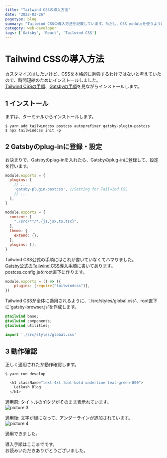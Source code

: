 ```yaml
---
title: "Tailwind CSSの導入方法"
date: "2022-03-26"
pagetype: blog
summary: "Tailwind CSSの導入方法を記載しています。ただし、CSS moduleを使うようにしたため、本サイトでは使っていません。"
category: web-developer
tags: ['Gatsby', 'React', 'Tailwind CSS']
---
```


# Tailwind CSSの導入方法  
カスタマイズはしたいけど、CSSを本格的に勉強するわけではないと考えていたので、時間短縮のためにインストールしました。  
[Tailwind CSSの手順](https://tailwindcss.com/docs/guides/gatsby)、[Gatsbyの手順](https://www.gatsbyjs.com/docs/how-to/styling/tailwind-css/)を見ながらインストールします。

## 1 インストール
まずは、ターミナルからインストールします。  
```bash:title=bash
$ yarn add tailwindcss postcss autoprefixer gatsby-plugin-postcss
$ npx tailwindcss init -p
```
## 2 Gatsbyのplug-inに登録・設定
お決まりで、Gatsbyのplug-inを入れたら、Gatsbyのplug-inに登録して、設定を行います。  
```javascript:title=gatsby-config.js
module.exports = {
  plugins: [
    // ...
    'gatsby-plugin-postcss', //Setting for Tailwind CSS
    // ...
  ],
}
```
```javascript:title=tailwind.config.js
module.exports = {
  content: [
    "./src/**/*.{js,jsx,ts,tsx}",
  ],
  theme: {
    extend: {},
  },
  plugins: [],
}
```
Tailwind CSS公式の手順にはこれが書いていなくてハマりました。  
[Gatsby公式のTailwind CSS導入手順](https://www.gatsbyjs.com/docs/how-to/styling/tailwind-css/)に書いてあります。  
postcss.config.jsをroot直下に作ります。  

```javascript:title=postcss.config.js
module.exports = () => ({
    plugins: [require("tailwindcss")],
})
```

Tailwind CSSが全体に適用されるように、'./src/styles/global.css'、root直下に'gatsby-browser.js'を作成します。  
```css:title=global.css
@tailwind base;
@tailwind components;
@tailwind utilities;
```
```javascript:title=gatsby-browser.js
import './src/styles/global.css'
```

## 3 動作確認
正しく適用されたか動作確認します。  
```bash:title=bash
$ yarn run develop
```
```javascript:title=index.js
  <h1 className="text-4xl font-bold underline text-green-800">
    Leikash Blog
  </h1>
```

適用前: タイトルのh1タグがそのまま表示れています。  
![picture 3](images/blog-001-create-blog-site/1647171529390.png)  

適用後: 文字が緑になって、アンダーラインが追加されています。  
![picture 4](images/blog-001-create-blog-site/1647171608385.png)  

適用できました。  

導入手順はここまでです。  
お読みいただきありがとうございました。  